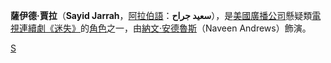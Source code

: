 {{noteTA
|1=zh-hans:《迷失》;zh-hk:《迷》;zh-tw:《Lost檔案》;
}}
{{迷失角色|
 綽號=薩伊德<br>Sayid|
 Image=[[File:Sayidlost.PNG|250px]]<br>[[納文·安德魯斯|納文·安德魯斯]]饰演薩伊德|
 最初出現=“[[試播_(迷失)#試播（第一部份）|試播（第一部份）]]”|
 最後出現=無|
 回憶場景=“[[迷失_(第一季)#孤零零|孤零零]]”、“[[迷失_(第一季)#荒野之好|荒野之好]]”、“[[迷失_(第一季)#大旅程：第二部份|大旅程：第二部份]]”、“[[迷失_(第二季)#他們的當中一個|他們的當中一個]]”|
 首次於回憶中出現=|
 最後於回憶中出現=|
 名字=薩伊德·賈拉<br>Sayid Jarrah|
 年齡=35歲或36歲|
 來自={{flagicon|Iraq}}[[伊拉克|伊拉克]][[提克里特|提克里特]]|
 職業=前通信官，後被晉升為[[伊拉克共和國衛隊|伊拉克共和國衛隊]]情報官員|
 來澳洲的原因=成為[[中央情報局|中央情報局]]的[[間諜|間諜]]，滲入一個在[[悉尼|悉尼]]的[[恐怖組織|恐怖組織]]|
 回洛杉磯的原因=旅行到[[美國|美國]]，找他的童年好友，納娜|
 演員=[[納文·安德魯斯|納文·安德魯斯]]<br>Naveen Andrews|
}}

'''薩伊德·賈拉'''（'''Sayid Jarrah'''，[[阿拉伯語|阿拉伯語]]：'''سعيد جراح'''），是[[美國廣播公司|美國廣播公司]]懸疑類[[電視連續劇|電視連續劇]][[迷失|《迷失》]]的[[角色|角色]]之一，由[[納文·安德魯斯|納文·安德魯斯]]（Naveen Andrews）飾演。



{{迷失角色表}}

[[Category:迷失角色|S]]